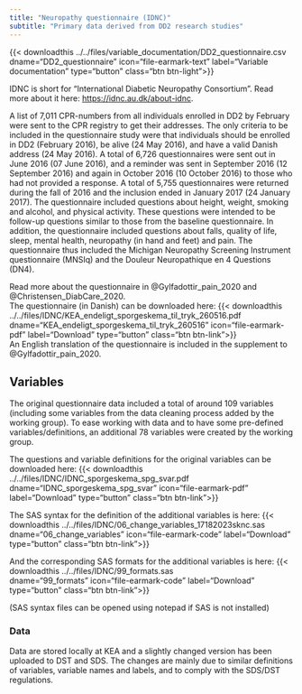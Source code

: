 ```yaml
---
title: "Neuropathy questionnaire (IDNC)"
subtitle: "Primary data derived from DD2 research studies"
---
```

{{< downloadthis ../../files/variable_documentation/DD2_questionnaire.csv dname="DD2_questionnaire" icon="file-earmark-text" label="Variable documentation" type="button" class="btn btn-light">}}


IDNC is short for "International Diabetic Neuropathy Consortium". Read more about it here: <https://idnc.au.dk/about-idnc>.

A list of 7,011 CPR-numbers from all individuals enrolled in DD2 by February were sent to the CPR registry to get their addresses. The only criteria to be included in the questionnaire study were that individuals should be enrolled in DD2 (February 2016), be alive (24 May 2016), and have a valid Danish address (24 May 2016). A total of 6,726 questionnaires were sent out in June 2016 (07 June 2016), and a reminder was sent in September 2016 (12 September 2016) and again in October 2016 (10 October 2016) to those who had not provided a response. A total of 5,755 questionnaires were returned during the fall of 2016 and the inclusion ended in January 2017 (24 January 2017). The questionnaire included questions about height, weight, smoking and alcohol, and physical activity. These questions were intended to be follow-up questions similar to those from the baseline questionnaire. In addition, the questionnaire included questions about falls, quality of life, sleep, mental health, neuropathy (in hand and feet) and pain. The questionnaire thus included the Michigan Neuropathy Screening Instrument questionnaire (MNSIq) and the Douleur Neuropathique en 4 Questions (DN4).

Read more about the questionnaire in @Gylfadottir_pain_2020 and @Christensen_DiabCare_2020.\
The questionnaire (in Danish) can be downloaded here: {{\< downloadthis ../../files/IDNC/KEA_endeligt_sporgeskema_til_tryk_260516.pdf\
dname="KEA_endeligt_sporgeskema_til_tryk_260516" icon="file-earmark-pdf" label="Download" type="button" class="btn btn-link"\>}}\
An English translation of the questionnaire is included in the supplement to @Gylfadottir_pain_2020.

## Variables
The original questionnaire data included a total of around 109 variables (including some variables from the data cleaning process added by the working group). To ease working with data and to have some pre-defined variables/definitions, an additional 78 variables were created by the working group.

The questions and variable definitions for the original variables can be downloaded here:
{{\< downloadthis ../../files/IDNC/IDNC_sporgeskema_spg_svar.pdf\
dname="IDNC_sporgeskema_spg_svar" icon="file-earmark-pdf" label="Download" type="button" class="btn btn-link"\>}}\

The SAS syntax for the definition of the additional variables is here: 
{{\< downloadthis ../../files/IDNC/06_change_variables_17182023sknc.sas\
dname="06_change_variables" icon="file-earmark-code" label="Download" type="button" class="btn btn-link"\>}}\

And the corresponding SAS formats for the additional variables is here: 
{{\< downloadthis ../../files/IDNC/99_formats.sas\
dname="99_formats" icon="file-earmark-code" label="Download" type="button" class="btn btn-link"\>}}\

(SAS syntax files can be opened using notepad if SAS is not installed)


### Data 
Data are stored locally at KEA and a slightly changed version has been uploaded to DST and SDS. The changes are mainly due to similar definitions of variables, variable names and labels, and to comply with the SDS/DST regulations. 



